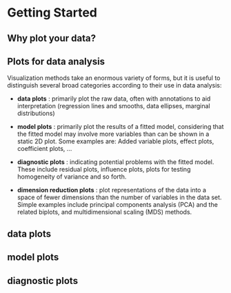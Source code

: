 
# Getting Started {#sec-getting_started}

## Why plot your data? {#sec-why_plot}

## Plots for data analysis


Visualization methods take an enormous variety of forms,  but it is useful to distinguish several broad categories according to their use in data analysis:

* __data plots__ : primarily plot the raw data, often with annotations to aid interpretation (regression lines and smooths, data ellipses, marginal distributions)

* __model plots__ : primarily plot the results of a fitted model, considering that
the fitted model may involve more variables than can be shown in a static 2D plot.
Some examples are: Added variable plots, effect plots, coefficient plots, ...

* __diagnostic plots__ : indicating potential problems with the fitted model. These include residual plots, influence plots, plots for testing homogeneity of variance and so forth.

* __dimension reduction plots__ : plot representations of the data into a space of fewer dimensions than the number of variables in the data set. Simple examples include principal components analysis (PCA) and the related biplots, and multidimensional scaling (MDS) methods.


## data plots

## model plots

## diagnostic plots

